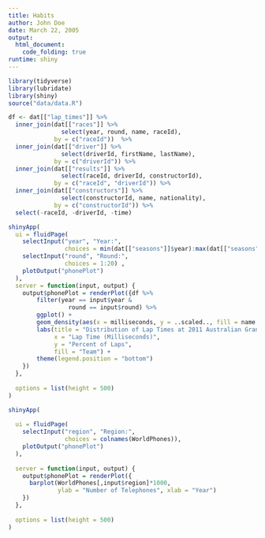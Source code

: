 ```yaml
---
title: Habits
author: John Doe
date: March 22, 2005
output: 
  html_document:
    code_folding: true
runtime: shiny
---
```


```r
library(tidyverse)
library(lubridate)
library(shiny)
source("data/data.R")
```

```r
df <- dat[["lap_times"]] %>% 
  inner_join(dat[["races"]] %>%
               select(year, round, name, raceId), 
             by = c("raceId"))  %>% 
  inner_join(dat[["driver"]] %>% 
               select(driverId, firstName, lastName),
             by = c("driverId")) %>% 
  inner_join(dat[["results"]] %>% 
               select(raceId, driverId, constructorId),
             by = c("raceId", "driverId")) %>% 
  inner_join(dat[["constructors"]] %>% 
               select(constructorId, name, nationality),
             by = c("constructorId")) %>% 
  select(-raceId, -driverId, -time)
```

```r
shinyApp(
  ui = fluidPage(
    selectInput("year", "Year:",
                choices = min(dat[["seasons"]]$year):max(dat[["seasons"]]$year)),
    selectInput("round", "Round:",
                choices = 1:20) ,
    plotOutput("phonePlot")
  ),
  server = function(input, output) {
    output$phonePlot = renderPlot({df %>% 
        filter(year == input$year &
                 round == input$round) %>% 
        ggplot() +
        geom_density(aes(x = milliseconds, y = ..scaled.., fill = name.y), alpha = 1/2) +
        labs(title = "Distribution of Lap Times at 2011 Australian Grand Prix",
             x = "Lap Time (Milliseconds)",
             y = "Percent of Laps",
             fill = "Team") +
        theme(legend.position = "bottom")
    })
  },
  
  options = list(height = 500)
)
``` 

```r
shinyApp(
  
  ui = fluidPage(
    selectInput("region", "Region:",
                choices = colnames(WorldPhones)),
    plotOutput("phonePlot")
  ),
  
  server = function(input, output) {
    output$phonePlot = renderPlot({
      barplot(WorldPhones[,input$region]*1000,
              ylab = "Number of Telephones", xlab = "Year")
    })
  },
  
  options = list(height = 500)
)
```

